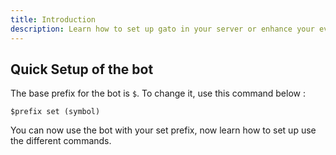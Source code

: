 ```yaml
---
title: Introduction
description: Learn how to set up gato in your server or enhance your everyday use with the commands or more.
---
```


## Quick Setup of the bot

The base prefix for the bot is `$`. To change it, use this command below :

```plaintext
$prefix set (symbol)
```

You can now use the bot with your set prefix, now learn how to set up use the different commands.